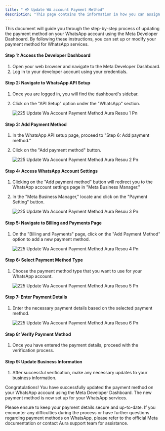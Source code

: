 ```yaml
---
title: " 💳 Update WA account Payment Method"
description: "This page contains the information in how you can assign the payment method to any WhatsApp Account"
---
```


This document will guide you through the step-by-step process of updating the payment method on your WhatsApp account using the Meta Developer Dashboard. By following these instructions, you can set up or modify your payment method for WhatsApp services.

#### **Step 1: Access the Developer Dashboard**

1. Open your web browser and navigate to the Meta Developer Dashboard.
2. Log in to your developer account using your credentials.

#### **Step 2: Navigate to WhatsApp API Setup**

1. Once you are logged in, you will find the dashboard's sidebar.
2. Click on the "API Setup" option under the "WhatsApp" section.

   ![225 Update Wa Account Payment Method  Aura Resou 1 Pn](/images/platform-guidelines-training/update-wa-account/225.update_wa_account_payment_method__Aura_resou-1.png)

#### **Step 3: Add Payment Method**

1. In the WhatsApp API setup page, proceed to "Step 6: Add payment method."
2. Click on the "Add payment method" button.

   ![225 Update Wa Account Payment Method  Aura Resou 2 Pn](/images/platform-guidelines-training/update-wa-account/225.update_wa_account_payment_method__Aura_resou-2.png)

#### **Step 4: Access WhatsApp Account Settings**

1. Clicking on the "Add payment method" button will redirect you to the WhatsApp account settings page in "Meta Business Manager."
2. In the "Meta Business Manager," locate and click on the "Payment Setting" button.

   ![225 Update Wa Account Payment Method  Aura Resou 3 Pn](/images/platform-guidelines-training/update-wa-account/225.update_wa_account_payment_method__Aura_resou-3.png)

#### **Step 5: Navigate to Billing and Payments Page**

1. On the "Billing and Payments" page, click on the "Add Payment Method" option to add a new payment method.

   ![225 Update Wa Account Payment Method  Aura Resou 4 Pn](/images/platform-guidelines-training/update-wa-account/225.update_wa_account_payment_method__Aura_resou-4.png)

#### **Step 6: Select Payment Method Type**

1. Choose the payment method type that you want to use for your WhatsApp account.

   ![225 Update Wa Account Payment Method  Aura Resou 5 Pn](/images/platform-guidelines-training/update-wa-account/225.update_wa_account_payment_method__Aura_resou-5.png)

#### **Step 7: Enter Payment Details**

1. Enter the necessary payment details based on the selected payment method.

   ![225 Update Wa Account Payment Method  Aura Resou 6 Pn](/images/platform-guidelines-training/update-wa-account/225.update_wa_account_payment_method__Aura_resou-6.png)

#### **Step 8: Verify Payment Method**

1. Once you have entered the payment details, proceed with the verification process.

#### **Step 9: Update Business Information**

1. After successful verification, make any necessary updates to your business information.

Congratulations\! You have successfully updated the payment method on your WhatsApp account using the Meta Developer Dashboard. The new payment method is now set up for your WhatsApp services.

Please ensure to keep your payment details secure and up-to-date. If you encounter any difficulties during the process or have further questions regarding payment methods on WhatsApp, please refer to the official Meta documentation or contact  Aura support team for assistance.